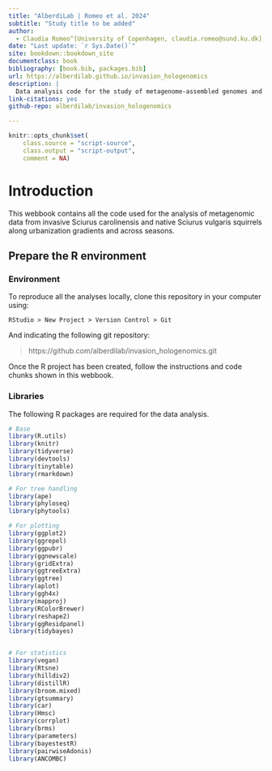 ```yaml
---
title: "AlberdiLab | Romeo et al. 2024"
subtitle: "Study title to be added"
author:
  - Claudia Romeo^[University of Copenhagen, claudia.romeo@sund.ku.dk], [...], and Antton Alberdi^[University of Copenhagen, antton.alberdi@sund.ku.dk]
date: "Last update: `r Sys.Date()`"
site: bookdown::bookdown_site
documentclass: book
bibliography: [book.bib, packages.bib]
url: https://alberdilab.github.io/invasion_hologenomics
description: |
  Data analysis code for the study of metagenome‑assembled genomes and derived microbial communities from faecal samples of invasive and native squirrel species.
link-citations: yes
github-repo: alberdilab/invasion_hologenomics

---
```


```r
knitr::opts_chunk$set(
    class.source = "script-source",
    class.output = "script-output",
    comment = NA)
```

# Introduction

This webbook contains all the code used for the analysis of metagenomic data from invasive Sciurus carolinensis and native Sciurus vulgaris squirrels along urbanization gradients and across seasons.

## Prepare the R environment

### Environment

To reproduce all the analyses locally, clone this repository in your computer using:

```
RStudio > New Project > Version Control > Git
```

And indicating the following git repository:

> https://github.com/alberdilab/invasion_hologenomics.git

Once the R project has been created, follow the instructions and code chunks shown in this webbook.

### Libraries

The following R packages are required for the data analysis.

```r

# Base
library(R.utils)
library(knitr)
library(tidyverse)
library(devtools)
library(tinytable)
library(rmarkdown)

# For tree handling
library(ape)
library(phyloseq)
library(phytools)

# For plotting
library(ggplot2)
library(ggrepel)
library(ggpubr)
library(ggnewscale)
library(gridExtra)
library(ggtreeExtra)
library(ggtree)
library(aplot)
library(ggh4x)
library(mapproj)
library(RColorBrewer)
library(reshape2)
library(ggResidpanel)
library(tidybayes)


# For statistics
library(vegan)
library(Rtsne)
library(hilldiv2)
library(distillR)
library(broom.mixed)
library(gtsummary)
library(car)
library(Hmsc)
library(corrplot)
library(brms)
library(parameters)
library(bayestestR)
library(pairwiseAdonis) 
library(ANCOMBC)

```
